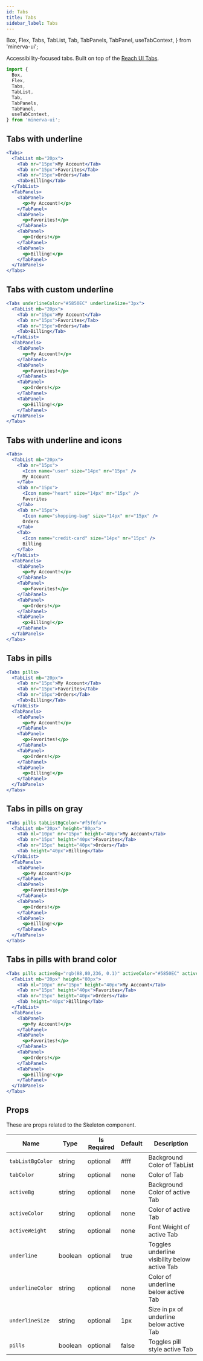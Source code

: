 ```yaml
---
id: Tabs
title: Tabs
sidebar_label: Tabs
---
```


  Box, 
  Flex,
  Tabs,
  TabList,
  Tab,
  TabPanels,
  TabPanel,
  useTabContext,
} from 'minerva-ui';

Accessibility-focused tabs. Built on top of the [Reach UI Tabs](https://reacttraining.com/reach-ui/tabs).

```js
import {
  Box, 
  Flex,
  Tabs,
  TabList,
  Tab,
  TabPanels,
  TabPanel,
  useTabContext,
} from 'minerva-ui';
```

## Tabs with underline

```jsx
<Tabs>
  <TabList mb="20px">
    <Tab mr="15px">My Account</Tab>
    <Tab mr="15px">Favorites</Tab>
    <Tab mr="15px">Orders</Tab>
    <Tab>Billing</Tab>
  </TabList>
  <TabPanels>
    <TabPanel>
      <p>My Account!</p>
    </TabPanel>
    <TabPanel>
      <p>Favorites!</p>
    </TabPanel>
    <TabPanel>
      <p>Orders!</p>
    </TabPanel>
    <TabPanel>
      <p>Billing!</p>
    </TabPanel>
  </TabPanels>
</Tabs>
```

## Tabs with custom underline

```jsx
<Tabs underlineColor="#5850EC" underlineSize="3px">
  <TabList mb="20px">
    <Tab mr="15px">My Account</Tab>
    <Tab mr="15px">Favorites</Tab>
    <Tab mr="15px">Orders</Tab>
    <Tab>Billing</Tab>
  </TabList>
  <TabPanels>
    <TabPanel>
      <p>My Account!</p>
    </TabPanel>
    <TabPanel>
      <p>Favorites!</p>
    </TabPanel>
    <TabPanel>
      <p>Orders!</p>
    </TabPanel>
    <TabPanel>
      <p>Billing!</p>
    </TabPanel>
  </TabPanels>
</Tabs>
```


## Tabs with underline and icons

```jsx
<Tabs>
  <TabList mb="20px">
    <Tab mr="15px">
      <Icon name="user" size="14px" mr="15px" />
      My Account
    </Tab>
    <Tab mr="15px">
      <Icon name="heart" size="14px" mr="15px" />
      Favorites
    </Tab>
    <Tab mr="15px">
      <Icon name="shopping-bag" size="14px" mr="15px" />
      Orders
    </Tab>
    <Tab>
      <Icon name="credit-card" size="14px" mr="15px" />
      Billing
    </Tab>
  </TabList>
  <TabPanels>
    <TabPanel>
      <p>My Account!</p>
    </TabPanel>
    <TabPanel>
      <p>Favorites!</p>
    </TabPanel>
    <TabPanel>
      <p>Orders!</p>
    </TabPanel>
    <TabPanel>
      <p>Billing!</p>
    </TabPanel>
  </TabPanels>
</Tabs>
```

## Tabs in pills

```jsx
<Tabs pills>
  <TabList mb="20px">
    <Tab mr="15px">My Account</Tab>
    <Tab mr="15px">Favorites</Tab>
    <Tab mr="15px">Orders</Tab>
    <Tab>Billing</Tab>
  </TabList>
  <TabPanels>
    <TabPanel>
      <p>My Account!</p>
    </TabPanel>
    <TabPanel>
      <p>Favorites!</p>
    </TabPanel>
    <TabPanel>
      <p>Orders!</p>
    </TabPanel>
    <TabPanel>
      <p>Billing!</p>
    </TabPanel>
  </TabPanels>
</Tabs>
```

## Tabs in pills on gray

```jsx
<Tabs pills tabListBgColor="#f5f6fa">
  <TabList mb="20px" height="80px">
    <Tab ml="10px" mr="15px" height="40px">My Account</Tab>
    <Tab mr="15px" height="40px">Favorites</Tab>
    <Tab mr="15px" height="40px">Orders</Tab>
    <Tab height="40px">Billing</Tab>
  </TabList>
  <TabPanels>
    <TabPanel>
      <p>My Account!</p>
    </TabPanel>
    <TabPanel>
      <p>Favorites!</p>
    </TabPanel>
    <TabPanel>
      <p>Orders!</p>
    </TabPanel>
    <TabPanel>
      <p>Billing!</p>
    </TabPanel>
  </TabPanels>
</Tabs>
```

## Tabs in pills with brand color

```jsx
<Tabs pills activeBg="rgb(88,80,236, 0.1)" activeColor="#5850EC" activeWeight="bold">
  <TabList mb="20px" height="80px">
    <Tab ml="10px" mr="15px" height="40px">My Account</Tab>
    <Tab mr="15px" height="40px">Favorites</Tab>
    <Tab mr="15px" height="40px">Orders</Tab>
    <Tab height="40px">Billing</Tab>
  </TabList>
  <TabPanels>
    <TabPanel>
      <p>My Account!</p>
    </TabPanel>
    <TabPanel>
      <p>Favorites!</p>
    </TabPanel>
    <TabPanel>
      <p>Orders!</p>
    </TabPanel>
    <TabPanel>
      <p>Billing!</p>
    </TabPanel>
  </TabPanels>
</Tabs>
```

## Props

These are props related to the Skeleton component.

| Name             | Type    | Is Required | Default | Description                                   |     
| ---------------- | ------- | ----------- | ------- | ----------------------------------------------|
| `tabListBgColor` | string  | optional    | #fff    | Background Color of TabList                   |
| `tabColor`       | string  | optional    | none    | Color of Tab                                  |
| `activeBg`       | string  | optional    | none    | Background Color of active Tab                |
| `activeColor`    | string  | optional    | none    | Color of active Tab                           |
| `activeWeight`   | string  | optional    | none    | Font Weight of active Tab                     |
| `underline`      | boolean | optional    | true    | Toggles underline visibility below active Tab |
| `underlineColor` | string  | optional    | none    | Color of underline below active Tab           |
| `underlineSize`  | string  | optional    | 1px     | Size in px of underline below active Tab      |
| `pills`          | boolean | optional    | false   | Toggles pill style active Tab                 |


